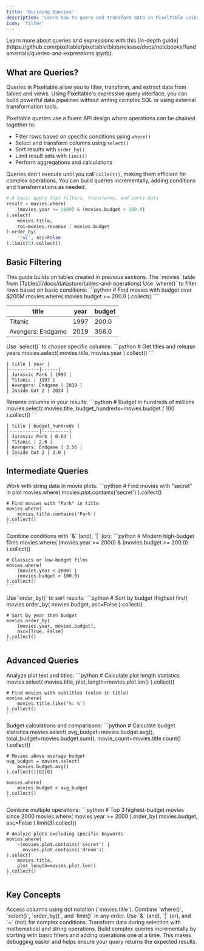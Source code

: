 ```yaml
---
title: 'Building Queries'
description: 'Learn how to query and transform data in Pixeltable using where() and select()'
icon: 'filter'
---
```


<Info>
Learn more about queries and expressions with this [in-depth guide](https://github.com/pixeltable/pixeltable/blob/release/docs/notebooks/fundamentals/queries-and-expressions.ipynb).
</Info>

## What are Queries?

Queries in Pixeltable allow you to filter, transform, and extract data from tables and views. Using Pixeltable's expressive query interface, you can build powerful data pipelines without writing complex SQL or using external transformation tools.

Pixeltable queries use a fluent API design where operations can be chained together to:
- Filter rows based on specific conditions using `where()`
- Select and transform columns using `select()`
- Sort results with `order_by()`
- Limit result sets with `limit()`
- Perform aggregations and calculations

Queries don't execute until you call `collect()`, making them efficient for complex operations. You can build queries incrementally, adding conditions and transformations as needed.

```python
# A basic query that filters, transforms, and sorts data
result = movies.where(
    (movies.year >= 2000) & (movies.budget > 100.0)
).select(
    movies.title,
    roi=movies.revenue / movies.budget
).order_by(
    'roi', asc=False
).limit(5).collect()
```

## Basic Filtering

<Note>
This guide builds on tables created in previous sections. The `movies` table from [Tables](/docs/datastore/tables-and-operations)
</Note>

<Tabs>
  <Tab title="Simple Where">
    Use `where()` to filter rows based on basic conditions:
    ```python
    # Find movies with budget over $200M
    movies.where(
        movies.budget >= 200.0
    ).collect()
    ```
    
  | title | year | budget |
  |-----------|------|---------|
  | Titanic | 1997 | 200.0 |
  | Avengers: Endgame | 2019 | 356.0 |
  </Tab>

  <Tab title="Basic Select">
    Use `select()` to choose specific columns:
    ```python
    # Get titles and release years
    movies.select(
        movies.title, 
        movies.year
    ).collect()
    ```


    | title | year |
    |-----------|------|
    | Jurassic Park | 1993 |
    | Titanic | 1997 |
    | Avengers: Endgame | 2019 |
    | Inside Out 2 | 2024 |
    
  </Tab>

  <Tab title="Column Naming">
    Rename columns in your results:
    ```python
    # Budget in hundreds of millions
    movies.select(
        movies.title,
        budget_hundreds=movies.budget / 100
    ).collect()
    ```


    | title | budget_hundreds |
    |-----------|----------|
    | Jurassic Park | 0.63 |
    | Titanic | 2.0 |
    | Avengers: Endgame | 3.56 |
    | Inside Out 2 | 2.0 |
    
  </Tab>
</Tabs>

## Intermediate Queries

<AccordionGroup>
  <Accordion title="Text Filtering" icon="font">
    Work with string data in movie plots:
    ```python
    # Find movies with "secret" in plot
    movies.where(
        movies.plot.contains('secret')
    ).collect()

    # Find movies with "Park" in title
    movies.where(
        movies.title.contains('Park')
    ).collect()
    ```
  </Accordion>

  <Accordion title="Multiple Conditions" icon="filter">
    Combine conditions with `&` (and), `|` (or):
    ```python
    # Modern high-budget films
    movies.where(
        (movies.year >= 2000) &
        (movies.budget >= 200.0)
    ).collect()

    # Classics or low-budget films
    movies.where(
        (movies.year < 2000) |
        (movies.budget < 100.0)
    ).collect()
    ```
  </Accordion>

  <Accordion title="Sorting Results" icon="arrow-down-wide-short">
    Use `order_by()` to sort results:
    ```python
    # Sort by budget (highest first)
    movies.order_by(
        movies.budget, 
        asc=False
    ).collect()

    # Sort by year then budget
    movies.order_by(
        [movies.year, movies.budget], 
        asc=[True, False]
    ).collect()
    ```
  </Accordion>
</AccordionGroup>

## Advanced Queries

<CardGroup cols={1}>
  <Card title="Text Analysis" icon="text-size">
    Analyze plot text and titles:
    ```python
    # Calculate plot length statistics
    movies.select(
        movies.title,
        plot_length=movies.plot.len()
    ).collect()

    # Find movies with subtitles (colon in title)
    movies.where(
        movies.title.like('%: %')
    ).collect()
    ```
  </Card>

  <Card title="Numeric Analysis" icon="calculator">
    Budget calculations and comparisons:
    ```python
    # Calculate budget statistics
    movies.select(
        avg_budget=movies.budget.avg(),
        total_budget=movies.budget.sum(),
        movie_count=movies.title.count()
    ).collect()
    
    # Movies above average budget
    avg_budget = movies.select(
        movies.budget.avg()
    ).collect()[0][0]
    
    movies.where(
        movies.budget > avg_budget
    ).collect()
    ```
  </Card>

  <Card title="Complex Filtering" icon="layer-group">
    Combine multiple operations:
    ```python
    # Top 3 highest-budget movies since 2000
    movies.where(
        movies.year >= 2000
    ).order_by(
        movies.budget, 
        asc=False
    ).limit(3).collect()
    
    # Analyze plots excluding specific keywords
    movies.where(
        ~(movies.plot.contains('secret') | 
          movies.plot.contains('dream'))
    ).select(
        movies.title,
        plot_length=movies.plot.len()
    ).collect()
    ```
  </Card>
</CardGroup>

## Key Concepts

<CardGroup cols={2}>
  <Card title="Column References" icon="table-columns">
    Access columns using dot notation (`movies.title`).
  </Card>
  <Card title="Chaining Operations" icon="link">
    Combine `where()`, `select()`, `order_by()`, and `limit()` in any order.
  </Card>
  <Card title="Boolean Logic" icon="code-compare">
    Use `&` (and), `|` (or), and `~` (not) for complex conditions.
  </Card>
  <Card title="Transformations" icon="wand-magic-sparkles">
    Transform data during selection with mathematical and string operations.
  </Card>
</CardGroup>

<Tip>
Build complex queries incrementally by starting with basic filters and adding operations one at a time. This makes debugging easier and helps ensure your query returns the expected results.
</Tip>